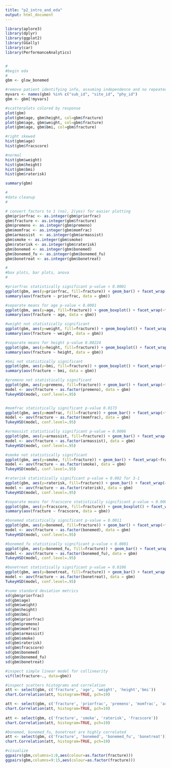 ```yaml
---
title: "p2_intro_and_eda"
output: html_document
---
```


```r
library(aplore3)
library(dplyr)
library(ggplot2)
library(GGally)
library(car)
library(PerformanceAnalytics)


#
#begin eda
#
gbm <- glow_bonemed

#remove patient identifying info, assuming independence and no repeated measures
myvars <- names(gbm) %in% c("sub_id", "site_id", "phy_id")
gbm <- gbm[!myvars]

#scatterplots colored by response
plot(gbm)
plot(gbm$age, gbm$height, col=gbm$fracture)
plot(gbm$age, gbm$weight, col=gbm$fracture)
plot(gbm$age, gbm$bmi, col=gbm$fracture)

#right skewed
hist(gbm$age)
hist(gbm$fracscore)

#normal
hist(gbm$weight)
hist(gbm$height)
hist(gbm$bmi)
hist(gbm$raterisk)

summary(gbm)

#
#data cleanup
#

# convert factors to 1 (no), 2(yes) for easier plotting
gbm$priorfrac <- as.integer(gbm$priorfrac)
gbm$fracture <- as.integer(gbm$fracture)
gbm$premeno <- as.integer(gbm$premeno)
gbm$momfrac <- as.integer(gbm$momfrac)
gbm$armassist  <- as.integer(gbm$armassist)
gbm$smoke <- as.integer(gbm$smoke)
gbm$raterisk <- as.integer(gbm$raterisk)
gbm$bonemed <- as.integer(gbm$bonemed)
gbm$bonemed_fu <- as.integer(gbm$bonemed_fu)
gbm$bonetreat <- as.integer(gbm$bonetreat)

#
#box plots, bar plots, anova
#

#priorfrac statistically significant p-value < 0.0001
ggplot(gbm, aes(y=priorfrac, fill=fracture)) + geom_bar() + facet_wrap(~fracture)
summary(aov(fracture ~ priorfrac, data = gbm))

#separate means for age p-value < 0.0001
ggplot(gbm, aes(y=age, fill=fracture)) + geom_boxplot() + facet_wrap(~fracture)
summary(aov(fracture ~ age, data = gbm))

#weight not statistically significant
ggplot(gbm, aes(y=weight, fill=fracture)) + geom_boxplot() + facet_wrap(~fracture)
summary(aov(fracture ~ weight, data = gbm))

#separate means for height p-value 0.00224
ggplot(gbm, aes(y=height, fill=fracture)) + geom_boxplot() + facet_wrap(~fracture)
summary(aov(fracture ~ height, data = gbm))

#bmi not statistically significant
ggplot(gbm, aes(y=bmi, fill=fracture)) + geom_boxplot() + facet_wrap(~fracture)
summary(aov(fracture ~ bmi, data = gbm))

#premeno not statistically significant
ggplot(gbm, aes(y=premeno, fill=fracture)) + geom_bar() + facet_wrap(~fracture)
model <- aov(fracture ~ as.factor(premeno), data = gbm)
TukeyHSD(model, conf.level=.95)


#momfrac statistically significant p-value 0.0173
ggplot(gbm, aes(y=momfrac, fill=fracture)) + geom_bar() + facet_wrap(~fracture)
model <- aov(fracture ~ as.factor(momfrac), data = gbm)
TukeyHSD(model, conf.level=.95)

#armassist statistically significant p-value = 0.0006
ggplot(gbm, aes(y=armassist, fill=fracture)) + geom_bar() + facet_wrap(~fracture)
model <- aov(fracture ~ as.factor(armassist), data = gbm)
TukeyHSD(model, conf.level=.95)

#smoke not statistically significant
ggplot(gbm, aes(y=smoke, fill=fracture)) + geom_bar() + facet_wrap(~fracture)
model <- aov(fracture ~ as.factor(smoke), data = gbm)
TukeyHSD(model, conf.level=.95)

#raterisk statistically significant p-value = 0.002 for 3-1
ggplot(gbm, aes(y=raterisk, fill=fracture)) + geom_bar() + facet_wrap(~fracture)
model <- aov(fracture ~ as.factor(raterisk), data = gbm)
TukeyHSD(model, conf.level=.95)

#separate means for fracscore statistically significant p-value < 0.0001
ggplot(gbm, aes(y=fracscore, fill=fracture)) + geom_boxplot() + facet_wrap(~fracture)
summary(aov(fracture ~ fracscore, data = gbm))

#bonemed statistically significant p-value = 0.0011
ggplot(gbm, aes(y=bonemed, fill=fracture)) + geom_bar() + facet_wrap(~fracture)
model <- aov(fracture ~ as.factor(bonemed), data = gbm)
TukeyHSD(model, conf.level=.95)

#bonemed_fu statistically significant p-value < 0.0001
ggplot(gbm, aes(y=bonemed_fu, fill=fracture)) + geom_bar() + facet_wrap(~fracture)
model <- aov(fracture ~ as.factor(bonemed_fu), data = gbm)
TukeyHSD(model, conf.level=.95)

#bonetreat statistically significant p-value = 0.0106
ggplot(gbm, aes(y=bonetreat, fill=fracture)) + geom_bar() + facet_wrap(~fracture)
model <- aov(fracture ~ as.factor(bonetreat), data = gbm)
TukeyHSD(model, conf.level=.95)

#some standard deviation metrics
sd(gbm$priorfrac)
sd(gbm$age)
sd(gbm$weight)
sd(gbm$height)
sd(gbm$bmi)
sd(gbm$priorfrac)
sd(gbm$premeno)
sd(gbm$momfrac)
sd(gbm$armassist)
sd(gbm$smoke)
sd(gbm$raterisk)
sd(gbm$fracscore)
sd(gbm$bonemed)
sd(gbm$bonemed_fu)
sd(gbm$bonetreat)

#inspect simple linear model for collinearity
vif(lm(fracture~., data=gbm))

#inspect scatters histograms and correlation 
att <- select(gbm, c('fracture', 'age', 'weight', 'height','bmi'))
chart.Correlation(att, histogram=TRUE, pch=19)

att <- select(gbm, c('fracture', 'priorfrac', 'premeno', 'momfrac', 'armassist'))
chart.Correlation(att, histogram=TRUE, pch=19)
  
att <- select(gbm, c('fracture', 'smoke', 'raterisk', 'fracscore'))
chart.Correlation(att, histogram=TRUE, pch=19)

#bonemed, bonemed_fu, bonetreat are highly correlated
att <- select(gbm, c('fracture', 'bonemed', 'bonemed_fu', 'bonetreat'))
chart.Correlation(att, histogram=TRUE, pch=19)

#visualize 
ggpairs(gbm,columns=1:8,aes(colour=as.factor(fracture)))
ggpairs(gbm,columns=9:15,aes(colour=as.factor(fracture)))
```
